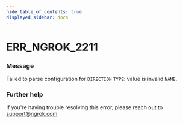 ```yaml
---
hide_table_of_contents: true
displayed_sidebar: docs
---
```



# ERR_NGROK_2211

### Message

Failed to parse configuration for `DIRECTION` `TYPE`: value is invalid `NAME`.

### Further help

If you're having trouble resolving this error, please reach out to [support@ngrok.com](mailto:support@ngrok.com?subject=Help%20with%20ERR_NGROK_2211)

<ErrorDetails error="err_ngrok_2211" />
